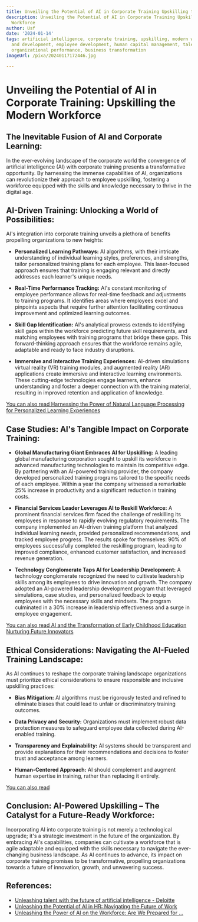 ```yaml
---
title: Unveiling the Potential of AI in Corporate Training Upskilling the Modern Workforce
description: Unveiling the Potential of AI in Corporate Training Upskilling the Modern
  Workforce
author: Usf
date: '2024-01-14'
tags: artificial intelligence, corporate training, upskilling, modern workforce, learning
  and development, employee development, human capital management, talent management,
  organizational performance, business transformation
imageUrl: /pixa/20240117172446.jpg

---
```

# Unveiling the Potential of AI in Corporate Training: Upskilling the Modern Workforce

## The Inevitable Fusion of AI and Corporate  Learning:

In the ever-evolving  landscape of the corporate world  the convergence  of artificial intelligence (AI) with corporate training presents a transformative opportunity. By  harnessing the immense capabilities of AI, organizations can revolutionize their approach to employee upskilling, fostering a workforce equipped  with the skills and knowledge necessary to thrive in  the  digital age.

## AI-Driven Training: Unlocking a  World of Possibilities:

AI's integration into corporate  training  unveils a plethora of benefits propelling  organizations to new heights:

- **Personalized Learning Pathways:** AI algorithms, with their intricate understanding of  individual learning styles, preferences, and strengths, tailor personalized training plans for each employee. This laser-focused approach ensures that training is engaging relevant and  directly addresses each learner's unique needs.

- **Real-Time Performance Tracking:** AI's constant monitoring of  employee performance allows for real-time feedback and adjustments  to  training programs. It identifies areas where employees excel and pinpoints aspects that require further attention facilitating continuous improvement and optimized learning outcomes.

- **Skill Gap Identification:** AI's analytical prowess extends to identifying skill gaps  within the workforce  predicting future  skill requirements, and matching employees with training  programs  that bridge these gaps. This forward-thinking approach ensures that  the workforce remains agile, adaptable and ready to face industry disruptions.

- **Immersive  and Interactive  Training Experiences:** AI-driven simulations  virtual reality (VR) training modules, and augmented reality (AR) applications create immersive and interactive learning environments. These cutting-edge  technologies engage learners, enhance understanding and foster a deeper connection with the training material, resulting in improved retention and application of knowledge.

[You can also read Harnessing the Power of Natural Language Processing for Personalized Learning  Experiences](Harnessing%20the%20Power%20of%20Natural%20Language%20Processing%20for%20Personalized%20Learning%20Experiences)


## Case  Studies: AI's Tangible Impact on Corporate Training:

- **Global Manufacturing Giant Embraces AI for Upskilling:** A leading global manufacturing corporation sought to upskill its workforce in advanced manufacturing technologies to maintain its competitive edge. By partnering with an AI-powered  training provider, the company developed personalized training programs tailored to the specific needs of each employee. Within  a year the company witnessed a remarkable  25% increase in  productivity and a significant reduction in  training costs.

- **Financial Services Leader Leverages AI to Reskill Workforce:** A prominent financial services firm faced the  challenge of reskilling its employees in response to rapidly evolving regulatory requirements.  The company  implemented an AI-driven training platform that analyzed individual learning needs, provided  personalized  recommendations, and tracked employee progress.  The results spoke for themselves: 90% of employees successfully  completed the reskilling program, leading to improved compliance, enhanced  customer satisfaction, and increased revenue generation.

- **Technology Conglomerate Taps AI for Leadership Development:** A technology conglomerate recognized the need to  cultivate  leadership skills among its  employees  to  drive innovation and growth. The company adopted  an AI-powered leadership development program that leveraged  simulations, case studies, and personalized feedback to equip employees with the necessary skills and mindsets. The program culminated  in a 30%  increase in leadership  effectiveness and  a surge in employee engagement.

[You can also read AI and the Transformation of Early Childhood Education  Nurturing Future Innovators](AI%20and%20the%20Transformation%20of%20Early%20Childhood%20Education%20Nurturing%20Future%20Innovators)


## Ethical Considerations: Navigating the AI-Fueled Training Landscape:

As AI continues to reshape the corporate training landscape organizations must prioritize ethical considerations to ensure responsible and inclusive upskilling practices:

- **Bias Mitigation:** AI algorithms must be rigorously tested and refined to eliminate  biases that could lead to unfair or discriminatory training outcomes.

- **Data Privacy and Security:** Organizations must implement robust data protection measures to safeguard employee data collected during AI-enabled training.

- **Transparency and Explainability:** AI systems should  be transparent and  provide explanations for their recommendations and decisions to foster trust  and acceptance among learners.

- **Human-Centered Approach:** AI should complement and augment human expertise in training, rather than replacing it entirely.

[You can  also read ]()


## Conclusion: AI-Powered Upskilling – The Catalyst for a Future-Ready Workforce:

Incorporating AI into corporate training is  not merely a technological upgrade; it's a strategic investment in  the future of  the organization. By embracing AI's capabilities, companies can cultivate  a workforce that is agile adaptable and equipped with the skills necessary to navigate the ever-changing business landscape. As  AI continues to advance, its impact on  corporate training promises  to be transformative, propelling organizations towards a future  of innovation, growth,  and unwavering success.

## References:
- [Unleashing talent with the future of artificial intelligence - Deloitte](https://www2.deloitte.com/mt/en/pages/rpa-and-ai/articles/unleashing-talent-with-the-future-of-artificial-intelligence.html)
- [Unleashing the Potential of AI in HR: Navigating the Future of Work](https://www.linkedin.com/pulse/unleashing-potential-ai-hr-navigating-future-work-dejavniki-dr5lf?trk=organization_guest_main-feed-card_feed-article-content)
- [Unleashing the Power of AI on the Workforce: Are We Prepared for ...](https://www.linkedin.com/pulse/unleashing-power-ai-workforce-we-prepared-future-thiago-carneiro)
